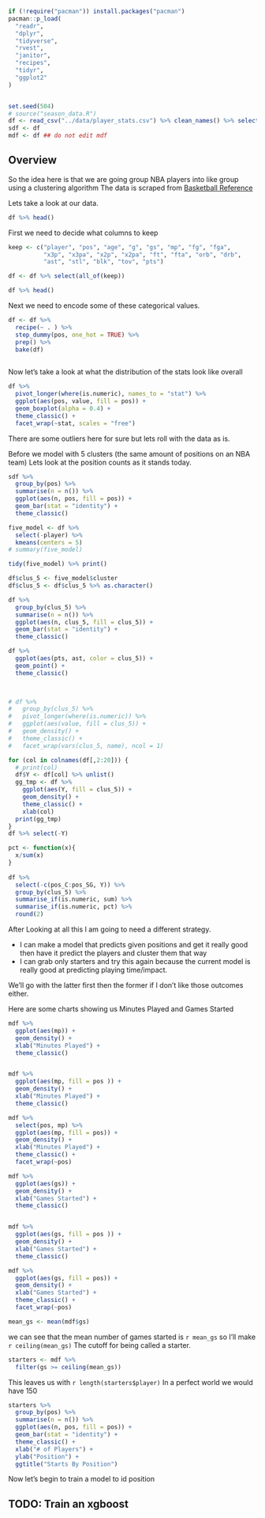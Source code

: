 ```r
if (!require("pacman")) install.packages("pacman")
pacman::p_load(
  "readr",
  "dplyr",
  "tidyverse",
  "rvest",
  "janitor",
  "recipes",
  "tidyr",
  "ggplot2"
)


set.seed(504)
# source("season_data.R") 
df <- read_csv("../data/player_stats.csv") %>% clean_names() %>% select(-x1)
sdf <- df 
mdf <- df ## do not edit mdf 
```

## Overview

So the idea here is that we are going group NBA players into like group using a clustering algorithm The data is scraped from [Basketball Reference](https://www.basketball-reference.com/leagues/NBA_2023_per_game.html)

Lets take a look at our data.

```r
df %>% head()
```

First we need to decide what columns to keep

```r
keep <- c("player", "pos", "age", "g", "gs", "mp", "fg", "fga",
          "x3p", "x3pa", "x2p", "x2pa", "ft", "fta", "orb", "drb",
          "ast", "stl", "blk", "tov", "pts")

df <- df %>% select(all_of(keep))
```

```r
df %>% head()
```

Next we need to encode some of these categorical values.

```r
df <- df %>%  
  recipe(~ . ) %>% 
  step_dummy(pos, one_hot = TRUE) %>% 
  prep() %>% 
  bake(df)
  
```

Now let's take a look at what the distribution of the stats look like overall

```r
df %>% 
  pivot_longer(where(is.numeric), names_to = "stat") %>% 
  ggplot(aes(pos, value, fill = pos)) +
  geom_boxplot(alpha = 0.4) +
  theme_classic() +
  facet_wrap(~stat, scales = "free")

```

There are some outliers here for sure but lets roll with the data as is.

Before we model with 5 clusters (the same amount of positions on an NBA team) Lets look at the position counts as it stands today.

```r
sdf %>% 
  group_by(pos) %>%
  summarise(n = n()) %>% 
  ggplot(aes(n, pos, fill = pos)) +
  geom_bar(stat = "identity") +
  theme_classic()
```

```r
five_model <- df %>% 
  select(-player) %>% 
  kmeans(centers = 5)
# summary(five_model)

tidy(five_model) %>% print()
```

```r
df$clus_5 <- five_model$cluster
df$clus_5 <- df$clus_5 %>% as.character()

df %>% 
  group_by(clus_5) %>% 
  summarise(n = n()) %>% 
  ggplot(aes(n, clus_5, fill = clus_5)) +
  geom_bar(stat = "identity") +
  theme_classic()

df %>% 
  ggplot(aes(pts, ast, color = clus_5)) +
  geom_point() + 
  theme_classic()

  
```

```r
# df %>% 
#   group_by(clus_5) %>%
#   pivot_longer(where(is.numeric)) %>% 
#   ggplot(aes(value, fill = clus_5)) +
#   geom_density() +
#   theme_classic() +
#   facet_wrap(vars(clus_5, name), ncol = 1)

for (col in colnames(df[,2:20])) {
  # print(col)
  df$Y <- df[col] %>% unlist()
  gg_tmp <- df %>% 
    ggplot(aes(Y, fill = clus_5)) +
    geom_density() +
    theme_classic() +
    xlab(col)
  print(gg_tmp)
}
df %>% select(-Y)
```

```r
pct <- function(x){
  x/sum(x)
}
 
df %>%
  select(-c(pos_C:pos_SG, Y)) %>% 
  group_by(clus_5) %>%
  summarise_if(is.numeric, sum) %>% 
  summarise_if(is.numeric, pct) %>% 
  round(2) 


```

After Looking at all this I am going to need a different strategy.

-   I can make a model that predicts given positions and get it really good then have it predict the players and cluster them that way
-   I can grab only starters and try this again because the current model is really good at predicting playing time/impact.

We'll go with the latter first then the former if I don't like those outcomes either.

Here are some charts showing us Minutes Played and Games Started

```r

mdf %>% 
  ggplot(aes(mp)) +
  geom_density() +
  xlab("Minutes Played") +
  theme_classic()


mdf %>% 
  ggplot(aes(mp, fill = pos )) +
  geom_density() +
  xlab("Minutes Played") +
  theme_classic()

mdf %>% 
  select(pos, mp) %>% 
  ggplot(aes(mp, fill = pos)) +  
  geom_density() +
  xlab("Minutes Played") +
  theme_classic() +
  facet_wrap(~pos)

mdf %>% 
  ggplot(aes(gs)) +
  geom_density() +
  xlab("Games Started") +
  theme_classic()


mdf %>% 
  ggplot(aes(gs, fill = pos )) +
  geom_density() +
  xlab("Games Started") +
  theme_classic()

mdf %>% 
  ggplot(aes(gs, fill = pos)) +  
  geom_density() +
  xlab("Games Started") +
  theme_classic() +
  facet_wrap(~pos)

mean_gs <- mean(mdf$gs)

```

we can see that the mean number of games started is `r mean_gs` so I'll make `r ceiling(mean_gs)` The cutoff for being called a starter.

```r
starters <- mdf %>% 
  filter(gs >= ceiling(mean_gs))

```

This leaves us with `r length(starters$player)` In a perfect world we would have 150

```r

starters %>% 
  group_by(pos) %>%
  summarise(n = n()) %>% 
  ggplot(aes(n, pos, fill = pos)) +
  geom_bar(stat = "identity") +
  theme_classic() +
  xlab("# of Players") +
  ylab("Position") +
  ggtitle("Starts By Position")


```

Now let's begin to train a model to id position

## TODO: Train an xgboost


